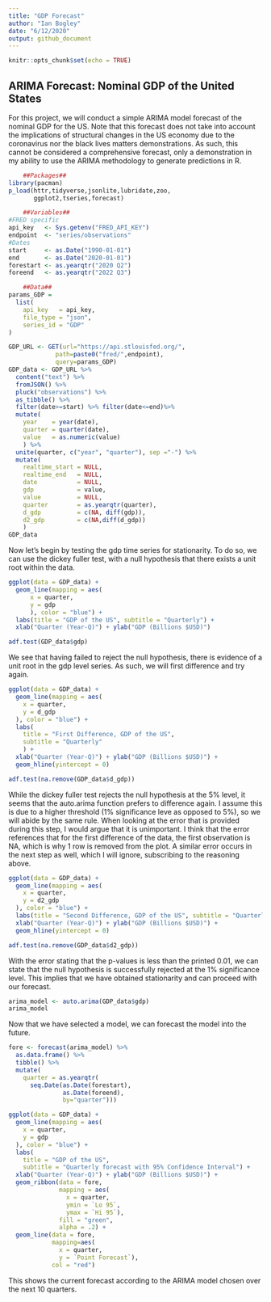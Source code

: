 ```yaml
---
title: "GDP Forecast"
author: "Ian Bogley"
date: "6/12/2020"
output: github_document
---
```


```r
knitr::opts_chunk$set(echo = TRUE)
```

## ARIMA Forecast: Nominal GDP of the United States

For this project, we will conduct a simple ARIMA model forecast of the nominal GDP for the US. Note that this forecast does not take into account the implications of structural changes in the US economy due to the coronavirus nor the black lives matters demonstrations. As such, this cannot be considered a comprehensive forecast, only a demonstration in my ability to use the ARIMA methodology to generate predictions in R.

```r
    ##Packages##
library(pacman)
p_load(httr,tidyverse,jsonlite,lubridate,zoo,
       ggplot2,tseries,forecast)

    ##Variables##
#FRED specific
api_key   <- Sys.getenv("FRED_API_KEY")
endpoint  <- "series/observations"
#Dates
start     <- as.Date("1990-01-01") 
end       <- as.Date("2020-01-01")
forestart <- as.yearqtr("2020 Q2")
foreend   <- as.yearqtr("2022 Q3")

    ##Data##
params_GDP =
  list(
    api_key   = api_key,
    file_type = "json",
    series_id = "GDP"
)

GDP_URL <- GET(url="https://api.stlouisfed.org/",
             path=paste0("fred/",endpoint),
             query=params_GDP)
GDP_data <- GDP_URL %>%
  content("text") %>%
  fromJSON() %>%
  pluck("observations") %>%
  as_tibble() %>%
  filter(date>=start) %>% filter(date<=end)%>%
  mutate(
    year    = year(date),
    quarter = quarter(date),
    value   = as.numeric(value)
    ) %>%
  unite(quarter, c("year", "quarter"), sep ="-") %>%
  mutate(
    realtime_start = NULL,
    realtime_end   = NULL,
    date           = NULL,
    gdp            = value,
    value          = NULL,
    quarter        = as.yearqtr(quarter),
    d_gdp          = c(NA, diff(gdp)),
    d2_gdp         = c(NA,diff(d_gdp))
    )
GDP_data
```

Now let's begin by testing the gdp time series for stationarity. To do so, we can use the dickey fuller test, with a null hypothesis that there exists a unit root within the data. 

```r
ggplot(data = GDP_data) +
  geom_line(mapping = aes(
      x = quarter,
      y = gdp
      ), color = "blue") +
  labs(title = "GDP of the US", subtitle = "Quarterly") +
  xlab("Quarter (Year-Q)") + ylab("GDP (Billions $USD)")

adf.test(GDP_data$gdp)
```

We see that having failed to reject the null hypothesis, there is evidence of a unit root in the gdp level series. As such, we will first difference and try again.

```r
ggplot(data = GDP_data) +
  geom_line(mapping = aes(
    x = quarter,
    y = d_gdp
  ), color = "blue") +
  labs(
    title = "First Difference, GDP of the US", 
    subtitle = "Quarterly"
    ) +
  xlab("Quarter (Year-Q)") + ylab("GDP (Billions $USD)") +
  geom_hline(yintercept = 0)

adf.test(na.remove(GDP_data$d_gdp))
```

While the dickey fuller test rejects the null hypothesis at the 5% level, it seems that the auto.arima function prefers to difference again. I assume this is due to a higher threshold (1% significance leve as opposed to 5%), so we will abide by the same rule. When looking at the error that is provided during this step, I would argue that it is unimportant. I think that the error references that for the first difference of the data, the first observation is NA, which is why 1 row is removed from the plot. A similar error occurs in the next step as well, which I will ignore, subscribing to the reasoning above.

```r
ggplot(data = GDP_data) +
  geom_line(mapping = aes(
    x = quarter,
    y = d2_gdp
  ), color = "blue") +
  labs(title = "Second Difference, GDP of the US", subtitle = "Quarterly") +
  xlab("Quarter (Year-Q)") + ylab("GDP (Billions $USD)") +
  geom_hline(yintercept = 0)

adf.test(na.remove(GDP_data$d2_gdp))
```
With the error stating that the p-values is less than the printed 0.01, we can state that the null hypothesis is successfully rejected at the 1% significance level. This implies that we have obtained stationarity and can proceed with our forecast.

```r
arima_model <- auto.arima(GDP_data$gdp)
arima_model
```

Now that we have selected a model, we can forecast the model into the future.

```r
fore <- forecast(arima_model) %>%
  as.data.frame() %>%
  tibble() %>%
  mutate(
    quarter = as.yearqtr(
      seq.Date(as.Date(forestart),
               as.Date(foreend),
               by="quarter")))

ggplot(data = GDP_data) +
  geom_line(mapping = aes(
    x = quarter,
    y = gdp
  ), color = "blue") +
  labs(
    title = "GDP of the US",
    subtitle = "Quarterly forecast with 95% Confidence Interval") +
  xlab("Quarter (Year-Q)") + ylab("GDP (Billions $USD)") +
  geom_ribbon(data = fore, 
              mapping = aes(
                x = quarter,
                ymin = `Lo 95`,
                ymax = `Hi 95`), 
              fill = "green", 
              alpha = .2) +
  geom_line(data = fore, 
            mapping=aes(
              x = quarter,
              y = `Point Forecast`), 
            col = "red")
```

This shows the current forecast according to the ARIMA model chosen over the next 10 quarters.